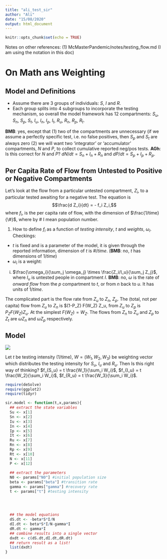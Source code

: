 ```yaml
---
title: "ali_test_sir"
author: "Ali"
date: "15/08/2020"
output: html_document
---
```


```r
knitr::opts_chunk$set(echo = TRUE)
```

Notes on other references: (1) McMasterPandemic/notes/testing_flow.md (I am using the notation in this doc)

# On Math ans Weighting

## Model and Definitions

- Assume there are 3 groups of individuals: $S$, $I$ and $R$.
- Each group splits into 4 subgroups to incorporate the testing mechanism, so overall the model framework has 12 compartments:
$S_u,$ $S_n$, $S_p$, $S_t$, $I_u$, $I_n$, $I_p$, $I_t$, $R_u$, $R_n$, $R_p$, $R_t$.

**BMB**: yes, except that (1) two of the compartments are unnecessary (if we assume a perfectly specific test, i.e. no false positives, then $S_p$ and $S_t$ are always zero (2) we will want two 'integrator' or 'accumulator' compartments, $N$ and $P$, to collect cumulative reported neg/pos tests. **AGh**: Is this correct for $N$ and $P$? $dN/dt = S_n + I_n + R_n$ and $dP/dt = S_p + I_p + R_p$.

## Per Capita Rate of Flow from Untested to Positive or Negative Compartments

Let's look at the flow from a particular untested compartment, $Z_i$, to a particular tested awaiting for a negative test. The equation is $$\frac{d Z_i}{dt} = - f_i Z_i,$$
 where $f_i$, is the per capita rate of flow, with the dimension of $\frac{1/time}{\#}$, where by # I mean population number.
 
1. How to define $f_i$ as a function of *testing intensity*, $t$ and *weights*, $\omega_i$.
Checkings:
- $t$ is fixed and is a parameter of the model, it is given through the reported information, dimension of $t$ is $\#/time$. (**BMB**: no, $t$ has dimensions of $1/time$)
- $\omega_i$ is a weight:
(i) $\frac{\omega_i}{\sum_j \omega_j} \times \frac{Z_i/I_u}{\sum_j Z_j}$, where $I_u$ is untested people in compartment $I$. **BMB**: no, $\omega$ is the rate of *onward flow* from the $p$ compartment to $t$, or from $n$ back to $u$.  It has units of $1/time$.

The complicated part is the flow rate from $Z_u$ to $Z_n$, $Z_p$.  The (total, not per capita) flow from $Z_u$ to $Z_n$ is $(1-P_Z) F(W_Z) Z_u, from $Z_u$ to $Z_p$ is $P_Z F(W_Z) Z_u$.  At the simplest $F(W_Z)=W_Z$.  The flows from $Z_n$ to $Z_u$ and $Z_p$ to $Z_t$ are $\omega Z_n$ and $\omega Z_p$ respectively.


## Model

![](../inst/pix/sir_test1.jpg)

\begin{align}
1)\  d S_u/dt &= \omega_{S_n} S_n -\beta \frac{(I_u+I_n+I_p+I_t)}{N0} S_u - f_{S_u} S_u \\
2)\ d S_n/dt &= f_{S_u} S_u - \omega_{S_n} S_n \\
3)\ d I_u/dt &= \beta \frac{(I_u+I_n+I_p+I_t)}{N0} S_u + \omega_{I_n} I_n - f_{I_u} (1-P_{I_u}) I_u -f_{I_u} P_{I_u} I_u- \gamma I_u  \\
4)\ d I_n/dt &= f_{I_u} (1-P_{I_u}) I_u - \omega_{I_n} I_n \\
5)\ d I_p/dt &= f_{I_u} P_{I_u} I_u - \omega_{I_p} I_p \\
6)\ d I_t/dt &= \omega_{I_p} I_p - \gamma I_t  \\
7)\ d R_u/dt &= \gamma I_u + \omega_{R_n} R_n - f_{R_u} (1-P_{R_u}) R_u -f_{R_u} P_{R_u}) R_u  \\
8)\ d R_n/dt &= f_{R_u} (1-P_{R_u}) R_u - \omega_{R_n} R_n  \\
9)\ d R_p/dt &= f_{R_u} P_{R_u}) R_u - \omega_{R_p} R_p  \\
10)\ d R_t/dt &= \gamma I_t + \omega_{R_p} R_p  \\
11)\ dN/dt &= S_n + I_n + R_n   \\
12)\ dP/dt &= S_p + I_p + R_p.
\end{align}

Let $t$ be testing intensity (1/time), $W = (W_1,W_2,W_3)$ be weighting vector which distributes the testing intensity for $S_u$, $I_u$ and $R_u$. Then
Is this right way of thinking?
$f_{S_u} = t \frac{W_1}{\sum_i W_i}$,
$f_{I_u} = t \frac{W_2}{\sum_i W_i}$,
$f_{R_u} = t \frac{W_3}{\sum_i W_i}$.

```r
require(deSolve)
require(ggplot2)
require(tidyr)
```

```r
sir.model <- function(t,x,params){
  ## extract the state variables
  Su <- x[1]
  Sn <- x[2]
  Iu <- x[3]
  In <- x[4]
  Ip <- x[5]
  It <- x[6]
  Ru <- x[7]
  Rn <- x[8]
  Rp <- x[9]
  Rt <- x[10]
  N <- x[11]
  P <- x[12]
  
  ## extract the parameters
  N0 <- params["N0"] #initial population size
  beta <- params["beta"] #transition rate
  gamma <- params["gamma"] #recovery rate
  t <- params["t"] #testing intensity
  
  
  
  
  ## the model equations
  dS.dt <- -beta*S*I/N
  dI.dt <- beta*S*I/N-gamma*I
  dR.dt <- gamma*I
  ## combine results into a single vector
  dxdt <- c(dS.dt,dI.dt,dR.dt)
  ## return result as a list!
  list(dxdt)
}


```










